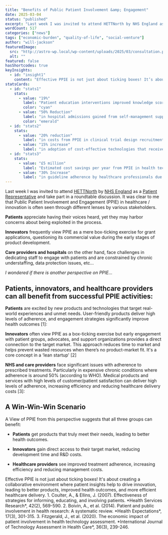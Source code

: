 ```yaml
---
title: "Benefits of Public Patient Involvement &amp; Engagement"
date: 2025-03-04
status: "published"
excerpt: "Last week I was invited to attend HETTNorth by NHS England as a Patient Representative and take part in a roundtable discussion. It was clear to me that Public Patient Involvement and Engagement (PPIE) in healthcare / innovation is often seen through different lenses by various stakeholders. Patients appreciate having their voices heard, yet they [&hellip;]"
wordCount: 517
categories: ["news"]
tags: ["economic-burden", "quality-of-life", "social-venture"]
author: "will-jackson"
featuredImage:
  src: "http://astro-wp.local/wp-content/uploads/2025/03/consultation.png"
  alt: ""
featured: false
hasShortcodes: true
keyInsights:
  - id: "insight1"
    content: "Effective PPIE is not just about ticking boxes! It’s about creating a collaborative environment where patient insights help to drive innovation, leading to better products, improved health outcomes, and more efficient healthcare delivery."
statsCards:
  - id: "stats1"
    stats:
      - value: "19%"
        label: "Patient education interventions improved knowledge scores"
        color: "cyan"
      - value: "50% Reduction"
        label: "in hospital admissions gained from self-management support programs"
        color: "emerald"
  - id: "stats2"
    stats:
      - value: "20% reduction"
        label: "in costs from PPIE in clinical trial design recruitment"
      - value: "15% increase"
        label: "in adoption of cost-effective technologies that received patient input in health technology assessments"
  - id: "stats3"
    stats:
      - value: "£5 million"
        label: "Estimated cost savings per year from PPIE in health technology assessment – UK’s National Health Service."
      - value: "30% Increase"
        label: "in guideline adherence by healthcare professionals due to patient involvement in guideline development."
---
```



Last week I was invited to attend [HETTNorth](https://www.hettnorth.co.uk) by [NHS England](https://www.england.nhs.uk/ourwork/patient-participation/) as a [Patient Representative](https://www.england.nhs.uk/ourwork/patient-participation/) and take part in a roundtable discussion. It was clear to me that Public Patient Involvement and Engagement (PPIE) in healthcare / innovation is often seen through different lenses by various stakeholders.

**Patients** appreciate having their voices heard, yet they may harbor concerns about being exploited in the process.

**Innovators** frequently view PPIE as a mere box-ticking exercise for grant applications, questioning its commercial value during the early stages of product development.

**Care providers and hospitals** on the other hand, face challenges in dedicating staff to engage with patients and are constrained by chronic understaffing, data protection issues, etc&#8230;

*I wondered if there is another perspective on PPIE…*

## Patients, innovators, and healthcare providers can all benefit from successful PPIE activities:

**Patients** are excited by new products and technologies that target real-world experiences and unmet needs. User-friendly products deliver high levels of adherence, and engagement strategies significantly improve health outcomes [1]:

<StatsCards>
  <Stat value="19%" label="Patient education interventions improved knowledge scores" color="cyan" />
  <Stat value="50% Reduction" label="in hospital admissions gained from self-management support programs" color="emerald" />
</StatsCards>

**Innovators** often view PPIE as a box-ticking exercise but early engagement with patient groups, advocates, and support organizations provides a direct connection to the target market. This approach reduces time to market and helps prevent wasted resources when there’s no product-market fit. It's a core concept in a &#8216;lean startup' [2]

<StatsCards>
  <Stat value="20% reduction" label="in costs from PPIE in clinical trial design recruitment" />
  <Stat value="15% increase" label="in adoption of cost-effective technologies that received patient input in health technology assessments" />
</StatsCards>

**NHS and care providers** face significant issues with adherence to prescribed treatments. Particularly in expensive chronic conditions where adherence is around 50% (according to WHO). Medical products and services with high levels of customer/patient satisfaction can deliver high levels of adherence, increasing efficiency and reducing healthcare delivery costs [3]:

<StatsCards>
  <Stat value="£5 million" label="Estimated cost savings per year from PPIE in health technology assessment – UK's National Health Service." />
  <Stat value="30% Increase" label="in guideline adherence by healthcare professionals due to patient involvement in guideline development." />
</StatsCards>

## A Win-Win-Win Scenario

A View of PPIE from this perspective suggests that all three groups can benefit:

- **Patients** get products that truly meet their needs, leading to better health outcomes.

- **Innovators** gain direct access to their target market, reducing development time and R&D costs.

- **Healthcare providers** see improved treatment adherence, increasing efficiency and reducing management costs.

<KeyInsight>
Effective PPIE is not just about ticking boxes! It's about creating a collaborative environment where patient insights help to drive innovation, leading to better products, improved health outcomes, and more efficient healthcare delivery.
</KeyInsight>

<References>
1. Coulter, A., & Ellins, J. (2007). Effectiveness of strategies for informing, educating, and involving patients. *Health Services Research*, 42(2), 569-590.
2. Boivin, A., et al. (2014). Patient and public involvement in health research: A systematic review. *Health Expectations*, 17(3), 301-315.
3. Fitzgerald, J., et al. (2020). The economic impact of patient involvement in health technology assessment. *International Journal of Technology Assessment in Health Care*, 36(3), 239-246.
</References>